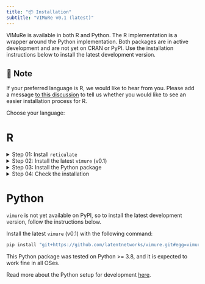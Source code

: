 ---
title: "📦 Installation"
subtitle: "VIMuRe v0.1 (latest)"
---

VIMuRe is available in both R and Python. The R implementation is a wrapper around the Python implementation. Both packages are in active development and are not yet on CRAN or PyPI. Use the installation instructions below to install the latest development version.

::: callout-note

## 📢 Note

If your preferred language is R, we would like to hear from you. Please add a message [to this discussion](https://github.com/latentnetworks/vimure/discussions/66) to tell us whether you would like to see an easier installation process for R.
:::

Choose your language:


::: panel-tabset

# R

<details><summary>Step 01: Install `reticulate`</summary>

## Step 01: Install `reticulate`

Open your R console and type the following command:

```r
install.packages("reticulate")
```

::: {.callout-note collapse="true"}
## Why do I need this package?

- Our core code is written in python, so we use `reticulate` to integrate our model in R. This package allows you to use Python within your R session in a seamless, high-performance interoperable way. 

- `reticulate` will look for the python installed on your computer. If for some reason it cannot find it, you may be prompted to download and install [miniconda](https://docs.conda.io/en/latest/miniconda.html). 

    - [miniconda](https://docs.conda.io/en/latest/miniconda.html) is the recommended installation method for most users, as it is easier to ensure that the newly installed python is isolated from other python installs you have in your system. 

    - If you initially declined the [miniconda](https://docs.conda.io/en/latest/miniconda.html) installation prompt, you can later manually install [miniconda](https://docs.conda.io/en/latest/miniconda.html) by running `reticulate::install_miniconda()`.

:::

<p style="margin-bottom: 2rem;"></p>
</details>


<details><summary>Step 02: Install the latest `vimure` (v0.1) </summary>

## Step 02: Install the latest `vimure` (v0.1)

In your R console, type the following commands:

```r
require(devtools)
devtools::install_github("latentnetworks/vimure", subdir="src/R", ref="main")
```

Check out [devtools](https://devtools.r-lib.org/) package documentation if you are not familiar with it.

<p style="margin-bottom: 2rem;"></p>

</details>

<details><summary>Step 03: Install the Python package</summary>

## Step 03: Install the Python package 

You **must** install the python package before using the R package. This is because the R package is a wrapper around the Python package. You can do this without leaving R, though. Just type the following command in your R console:

```r
require(vimure)
vimure::install_vimure()
```

If you are not using RStudio, i.e., you are using R in the terminal, you may need to restart your R session after installing the Python package.

Not a fan of having to do this python setup? Please add a message [to this discussion](https://github.com/latentnetworks/vimure/discussions/66) to tell us you would like to see an easier installation process for R.

<p style="margin-bottom: 2rem;"></p>

</details>

<details><summary>Step 04: Check the installation</summary>

### Step 04: Check the installation

To confirm that the installation was successful, run the following command:

```r
library(vimure)
vimure::vm_config()
```

You should see something like the following:

```r
#> Loaded vimure version
#> Vimure v (...)
#> Python v3.x (...)
```

</details>


# Python

`vimure` is not yet available on PyPI, so to install the latest development version, follow the instructions below.

Install the latest `vimure` (v0.1) with the following command:

```bash
pip install "git+https://github.com/latentnetworks/vimure.git#egg=vimure&subdirectory=src/python/"
```

This Python package was tested on Python >= 3.8, and it is expected to work fine in all OSes.

Read more about the Python setup for development [here](https://github.com/latentnetworks/vimure/blob/develop/src/python/README.md).

:::
